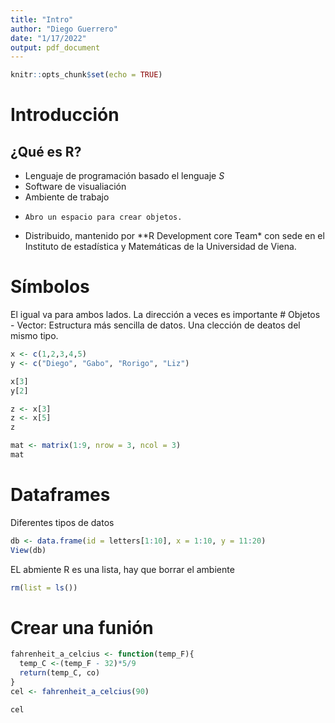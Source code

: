 ```yaml
---
title: "Intro"
author: "Diego Guerrero"
date: "1/17/2022"
output: pdf_document
---
```


```r
knitr::opts_chunk$set(echo = TRUE)
```

# Introducción 

## ¿Qué es R?

- Lenguaje de programación basado el lenguaje *S*
- Software de visualiación 
- Ambiente de trabajo 
-     Abro un espacio para crear objetos. 
- Distribuido, mantenido por **R Development core Team* con sede en el Instituto de estadística y Matemáticas de la Universidad de Viena. 


# Símbolos

El igual va para ambos lados. La dirección a veces es importante 
# Objetos 
- Vector: 
Estructura más sencilla de datos. Una clección de deatos del mismo tipo. 
```r
x <- c(1,2,3,4,5)
y <- c("Diego", "Gabo", "Rorigo", "Liz")

x[3]
y[2]

```
  

```r
z <- x[3]
z <- x[5]
z
```



```r
mat <- matrix(1:9, nrow = 3, ncol = 3)
mat
```

# Dataframes
Diferentes tipos de datos 

```r
db <- data.frame(id = letters[1:10], x = 1:10, y = 11:20)
View(db)
```

EL abmiente R es una lista, hay que borrar el ambiente 

```r
rm(list = ls())
```

# Crear una funión 

```r
fahrenheit_a_celcius <- function(temp_F){
  temp_C <-(temp_F - 32)*5/9
  return(temp_C, co)
}
cel <- fahrenheit_a_celcius(90)

cel



```

  